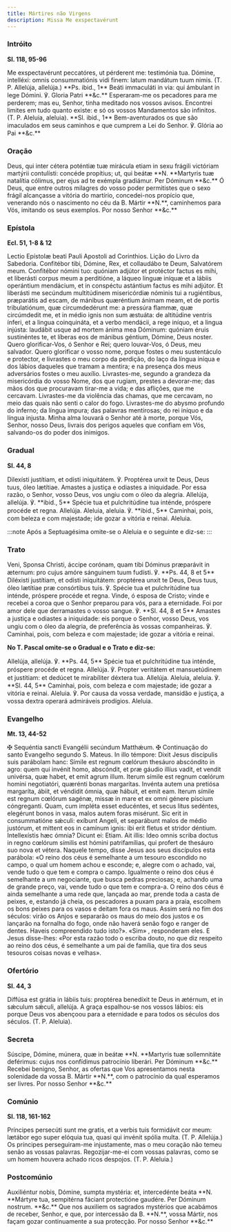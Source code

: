 ```yaml
---
title: Mártires não Virgens
description: Missa Me exspectavérunt
---
```


### Intróito

**Sl. 118, 95-96**

<div class="side-by-side not-content">
  <span class="text-justify">
    Me exspectavérunt peccatóres, ut pérderent me: testimónia tua. Dómine,
    intelléxi: omnis consummatiónis vidi finem: latum mandátum tuum nimis. (T.
    P. Allelúja, allelúja.) **Ps. ibid., 1** Beáti immaculáti in via: qui
    ámbulant in lege Dómini. ℣. Gloria Patri **&c.**
  </span>
  <span class="text-justify">
    Esperaram-me os pecadores para me perderem; mas eu, Senhor, tinha meditado
    nos vossos avisos. Encontrei limites em tudo quanto existe: e só os vossos
    Mandamentos são infinitos. (T. P. Aleluia, aleluia). **Sl. ibid., 1**
    Bem-aventurados os que são imaculados em seus caminhos e que cumprem a Lei
    do Senhor. ℣. Glória ao Pai **&c.**
  </span>
</div>

### Oração

<div class="side-by-side not-content">
  <span class="text-justify">
    Deus, qui inter cétera poténtiæ tuæ mirácula etiam in sexu frágili victóriam
    martýrii contulísti: concéde propítius; ut, qui beátæ **N. **Martyris tuæ
    natalítia cólimus, per ejus ad te exémpla gradiámur. Per Dóminum **&c.**
  </span>
  <span class="text-justify">
    Ó Deus, que entre outros milagres do vosso poder permitistes que o sexo
    frágil alcançasse a vitória do martírio, concedei-nos propício que,
    venerando nós o nascimento no céu da B. Mártir **N.**, caminhemos para Vós,
    imitando os seus exemplos. Por nosso Senhor **&c.**
  </span>
</div>

### Epístola

**Ecl. 51, 1-8 & 12**

<div class="side-by-side not-content">
  <span class="text-justify">
    Lectio Epístolæ beati Pauli Apostoli ad Corinthios.
  </span>
  <span class="text-justify">Lição do Livro da Sabedoria.</span>
  <span class="text-justify">
    Confitébor tibi, Dómine, Rex, et collaudábo te Deum, Salvatórem meum.
    Confitébor nómini tuo: quóniam adjútor et protéctor factus es mihi, et
    liberásti corpus meum a perditióne, a láqueo linguæ iníquæ et a lábiis
    operántium mendácium, et in conspéctu astántium factus es mihi adjútor. Et
    liberásti me secúndum multitúdinem misericórdiæ nóminis tui a rugiéntibus,
    præparátis ad escam, de mánibus quæréntium ánimam meam, et de portis
    tribulatiónum, quæ circumdedérunt me: a pressúra flammæ, quæ circúmdedit me,
    et in médio ignis non sum æstuáta: de altitúdine ventris ínferi, et a lingua
    coinquináta, et a verbo mendácii, a rege iníquo, et a lingua injústa:
    laudábit usque ad mortem ánima mea Dóminum: quóniam éruis sustinéntes te, et
    líberas eos de mánibus géntium, Dómine, Deus noster.
  </span>
  <span class="text-justify">
    Quero glorificar-Vos, ó Senhor e Rei; quero louvar-Vos, ó Deus, meu
    salvador. Quero glorificar o vosso nome, porque fostes o meu sustentáculo e
    protector, e livrastes o meu corpo da perdição, do laço da língua iníqua e
    dos lábios daqueles que tramam a mentira; e na presença dos meus adversários
    fostes o meu auxílio. Livrastes-me, segundo a grandeza da misericórdia do
    vosso Nome, dos que rugiam, prestes a devorar-me; das mãos dos que
    procuravam tirar-me a vida; e das aflições, que me cercavam. Livrastes-me da
    violência das chamas, que me cercavam, no meio das quais não senti o calor
    do fogo. Livrastes-me do abysmo profundo do inferno; da língua impura; das
    palavras mentirosas; do rei iníquo e da língua injusta. Minha alma louvará o
    Senhor até à morte, porque Vós, Senhor, nosso Deus, livrais dos perigos
    aqueles que confiam em Vós, salvando-os do poder dos inimigos.
  </span>
</div>

### Gradual

**Sl. 44, 8**

<div class="side-by-side not-content">
  <span class="text-justify">
    Dilexísti justítiam, et odísti iniquitátem. ℣. Proptérea unxit te Deus, Deus
    tuus, óleo lætítiae.
  </span>
  <span class="text-justify">
    Amastes a justiça e odiastes a iniquidade. Por essa razão, o Senhor, vosso
    Deus, vos ungiu com o óleo da alegria.
  </span>
  <span class="text-justify">
    Allelúja, allelúja. ℣. **ibid., 5** Spécie tua et pulchritúdine tua inténde,
    próspere procéde et regna. Allelúja.
  </span>
  <span class="text-justify">
    Aleluia, aleluia. ℣. **ibid., 5** Caminhai, pois, com beleza e com
    majestade; ide gozar a vitória e reinai. Aleluia.
  </span>
</div>

:::note
Após a Septuagésima omite-se o Aleluia e o seguinte e diz-se:
:::

### Trato

<div class="side-by-side not-content">
  <span class="text-justify">
    Veni, Sponsa Christi, áccipe corónam, quam tibi Dóminus præparávit in
    æternum: pro cujus amóre sánguinem tuum fudísti. ℣. **Ps. 44, 8 et 5**
    Diléxisti justítiam, et odísti iniquitátem: proptérea unxit te Deus, Deus
    tuus, óleo lætítiae præ consórtibus tuis. ℣. Spécie tua et pulchritúdine tua
    inténde, próspere procéde et regna.
  </span>
  <span class="text-justify">
    Vinde, ó esposa de Cristo; vinde e recebei a coroa que o Senhor preparou
    para vós, para a eternidade. Foi por amor dele que derramastes o vosso
    sangue. ℣. **Sl. 44, 8 et 5** Amastes a justiça e odiastes a iniquidade: eis
    porque o Senhor, vosso Deus, vos ungiu com o óleo da alegria, de preferência
    às vossas companheiras. ℣. Caminhai, pois, com beleza e com majestade; ide
    gozar a vitória e reinai.
  </span>
</div>

**No T. Pascal omite-se o Gradual e o Trato e diz-se:**

<div class="side-by-side not-content">
  <span class="text-justify">
    Allelúja, allelúja. ℣. **Ps. 44, 5** Spécie tua et pulchritúdine tua
    inténde, próspere procéde et regna. Allelúja. ℣. Propter veritátem et
    mansuetúdinem et justítiam: et dedúcet te mirabíliter déxtera tua. Allelúja.
  </span>
  <span class="text-justify">
    Aleluia, aleluia. ℣. **Sl. 44, 5** Caminhai, pois, com beleza e com
    majestade; ide gozar a vitória e reinai. Aleluia. ℣. Por causa da vossa
    verdade, mansidão e justiça, a vossa dextra operará admiráveis prodígios.
    Aleluia.
  </span>
</div>

### Evangelho

**Mt. 13, 44-52**

<div class="side-by-side not-content">
  <span class="text-justify">
    <span class="text-red-500">✠</span> Sequéntia sancti Evangélii secúndum
    Matthǽum.
  </span>
  <span class="text-justify">
    <span class="text-red-500">✠</span> Continuação do santo Evangelho segundo
    S. Mateus.
  </span>
  <span class="text-justify">
    In illo témpore: Dixit Jesus discípulis suis parábolam hanc: Símile est
    regnum cœlórum thesáuro abscóndito in agro: quem qui invénit homo,
    abscóndit, et præ gáudio illíus vadit, et vendit univérsa, quæ habet, et
    emit agrum illum. Iterum símile est regnum cœlórum homini negotiatóri,
    quærénti bonas margarítas. Invénta autem una pretiósa margaríta, ábiit, et
    véndidit ómnia, quæ hábuit, et emit eam. Iterum símile est regnum cœlórum
    sagénæ, missæ in mare et ex omni génere píscium cóngreganti. Quam, cum
    impléta esset educéntes, et secus litus sedéntes, elegérunt bonos in vasa,
    malos autem foras misérunt. Sic erit in consummatióne sǽculi: exíbunt
    Angeli, et separábunt malos de médio justórum, et mittent eos in camínum
    ignis: ibi erit fletus et stridor déntium. Intellexístis hæc ómnia? Dicunt
    ei: Etiam. Ait illis: Ideo omnis scriba doctus in regno cœlórum símilis est
    hómini patrifamílias, qui profert de thesáuro suo nova et vétera.
  </span>
  <span class="text-justify">
    Naquele tempo, disse Jesus aos seus discípulos esta parábola: «O reino dos
    céus é semelhante a um tesouro escondido no campo, o qual um homem achou e
    esconde; e, alegre com o achado, vai, vende tudo o que tem e compra o campo.
    Igualmente o reino dos céus é semelhante a um negociante, que busca pedras
    preciosas; e, achando uma de grande preço, vai, vende tudo o que tem e
    compra-a. O reino dos céus é ainda semelhante a uma rede que, lançada ao
    mar, prende toda a casta de peixes, e, estando já cheia, os pescadores a
    puxam para a praia, escolhem os bons peixes para os vasos e deitam fora os
    maus. Assim será no fim dos séculos: virão os Anjos e separarão os maus do
    meio dos justos e os lançarão na fornalha do fogo, onde não haverá senão
    fogo e ranger de dentes. Haveis compreendido tudo isto?». «Sim» ,
    responderam eles. E Jesus disse-lhes: «Por esta razão todo o escriba douto,
    no que diz respeito ao reino dos céus, é semelhante a um pai de família, que
    tira dos seus tesouros coisas novas e velhas».
  </span>
</div>

### Ofertório

**Sl. 44, 3**

<div class="side-by-side not-content">
  <span class="text-justify">
    Diffúsa est grátia in lábiis tuis: proptérea benedíxit te Deus in ætérnum,
    et in sǽculum sǽculi, allelúja.
  </span>
  <span class="text-justify">
    A graça espalhou-se nos vossos lábios: eis porque Deus vos abençoou para a
    eternidade e para todos os séculos dos séculos. (T. P. Aleluia).
  </span>
</div>

### Secreta

<div class="side-by-side not-content">
  <span class="text-justify">
    Súscipe, Dómine, múnera, quæ in beátæ **N. **Martyris tuæ sollemnitáte
    deférimus: cujus nos confídimus patrocínio liberári. Per Dóminum **&c.**
  </span>
  <span class="text-justify">
    Recebei benigno, Senhor, as ofertas que Vos apresentamos nesta solenidade da
    vossa B. Mártir **N.**, com o patrocínio da qual esperamos ser livres. Por
    nosso Senhor **&c.**
  </span>
</div>

### Comúnio

**Sl. 118, 161-162**

<div class="side-by-side not-content">
  <span class="text-justify">
    Príncipes persecúti sunt me gratis, et a verbis tuis formidávit cor meum:
    lætábor ego super elóquia tua, quasi qui invénit spólia multa. (T. P.
    Allelúja.)
  </span>
  <span class="text-justify">
    Os príncipes perseguiram-me injustamente, mas o meu coração não temeu senão
    as vossas palavras. Regozijar-me-ei com vossas palavras, como se um homem
    houvera achado ricos despojos. (T. P. Aleluia.)
  </span>
</div>

### Postcomúnio

<div class="side-by-side not-content">
  <span class="text-justify">
    Auxiliéntur nobis, Dómine, sumpta mystéria: et, intercedénte beáta **N.
    **Mártyre tua, sempitérna fáciant protectióne gaudére. Per Dóminum nostrum.
    **&c.**
  </span>
  <span class="text-justify">
    Que nos auxiliem os sagrados mystérios que acabámos de receber, Senhor, e
    que, por intercessão da B. **N.**, vossa Mártir, nos façam gozar
    continuamente a sua protecção. Por nosso Senhor **&c.**
  </span>
</div>
